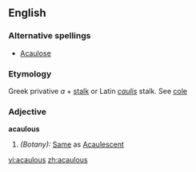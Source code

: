 ==English==

===Alternative spellings===
* [[Acaulose]]

===Etymology===
Greek privative ''a'' + [[stalk]] or Latin ''[[caulis]]'' stalk. See [[cole]]

===Adjective===
'''acaulous'''
# ''(Botany):'' [[Same]] as [[Acaulescent]]

[[vi:acaulous]]
[[zh:acaulous]]